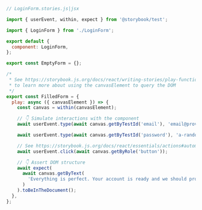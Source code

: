 ```js
// LoginForm.stories.js|jsx

import { userEvent, within, expect } from '@storybook/test';

import { LoginForm } from './LoginForm';

export default {
  component: LoginForm,
};

export const EmptyForm = {};

/*
 * See https://storybook.js.org/docs/react/writing-stories/play-function#working-with-the-canvas
 * to learn more about using the canvasElement to query the DOM
 */
export const FilledForm = {
  play: async ({ canvasElement }) => {
    const canvas = within(canvasElement);

    // 👇 Simulate interactions with the component
    await userEvent.type(await canvas.getByTestId('email'), 'email@provider.com');

    await userEvent.type(await canvas.getByTestId('password'), 'a-random-password');

    // See https://storybook.js.org/docs/react/essentials/actions#automatically-matching-args to learn how to setup logging in the Actions panel
    await userEvent.click(await canvas.getByRole('button'));

    // 👇 Assert DOM structure
    await expect(
      await canvas.getByText(
        'Everything is perfect. Your account is ready and we should probably get you started!'
      )
    ).toBeInTheDocument();
  },
};
```
